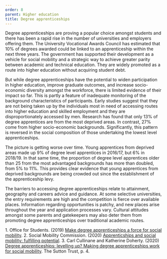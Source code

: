 ```yaml
---
order: 8
parent: Higher education
title: Degree apprenticeships
---
```



Degree apprenticeships are proving a popular choice amongst students and there
has been a rapid rise in the number of universities and employers offering them.
The University Vocational Awards Council has estimated that 10% of degrees
awarded could be linked to an apprenticeship within the next three years. The
government has supported their development as a vehicle for social mobility and
a strategic way to achieve greater parity between academic and technical
education. They are widely promoted as a route into higher education without
acquiring student debt.<FootnoteLink text="1"/>

<ResearchImage imageName="degree-apprenticeships.jpg" />

But while degree apprenticeships have the potential to widen participation in
higher education, improve graduate outcomes, and increase socio-economic
diversity amongst the workforce, there is limited evidence of their impact so
far. This is partly a feature of inadequate monitoring of the background
characteristics of participants. Early studies suggest that they are not being
taken up by the individuals most in need of accessing routes into higher
education and skilled employment and they are disproportionately accessed by
men.<FootnoteLink text="2"/> Research has found that only 13% of degree
apprentices are from the most deprived areas. In contrast, 27% come from higher
socio-economic backgrounds. Significantly, this pattern is reversed in the
social composition of those undertaking the lowest level apprenticeships.

<div>

The picture is getting worse over time. Young apprentices from deprived areas
made up 9% of degree level apprentices in 2016/17, but 6% in 2018/19. In that
same time, the proportion of degree level apprentices older than 25 from the
most advantaged backgrounds has more than doubled, from 5% to 11%. This provides
clear evidence that young apprentices from deprived backgrounds are being
crowded out since the establishment of the apprenticeship levy.<FootnoteLink
text="3"/>

The barriers to accessing degree apprenticeships relate to attainment, geography
and careers advice and guidance. At some selective universities, the entry
requirements are high and the competition is fierce over available places.
Information regarding opportunities is patchy, and new places arise throughout
the year and application processes vary. Cultural attitudes amongst some parents
and gatekeepers may also deter them from promoting degree apprenticeships over
traditional academic routes.

</div>

<Footnotes>
	1. Office for Students. (2019) <a
	href="https://www.officeforstudents.org.uk/news-blog-and-events/press-and-media/make-degree-apprenticeships-a-force-for-social-mobility-says-the-office-for-students/">Make
	degree apprenticeships a force for social mobility</a>.
	2. Social Mobility Commission. (2020) <a
	href="https://assets.publishing.service.gov.uk/government/uploads/system/uploads/attachment_data/file/894303/Apprenticeships_and_social_mobility_report.pdf">Apprenticships
	and social mobility: fulfilling potential</a>.
	3. Carl Cullinane and Katherine Doherty. (2020) <a
	href="https://www.suttontrust.com/wp-content/uploads/2020/05/Degree-Apprenticeships-Levelling-Up.pdf">Degree
	apprenticeships: levelling up? Making degree apprenticeships work for social
	mobility</a>. The Sutton Trust, p. 4.
</Footnotes>
